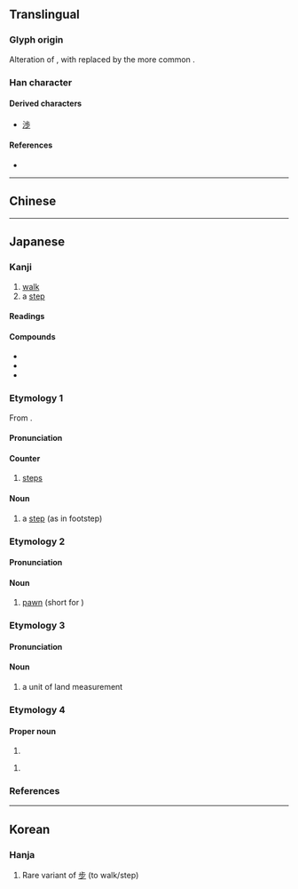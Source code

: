 {{also|步}}
{{character info}}
==Translingual==

===Glyph origin===
Alteration of {{m|mul|步|sc=Hani}}, with {{m|mul|𣥂|sc=Hani}} replaced by the more common {{m|mul|少|sc=Hani}}.

===Han character===
{{Han char|rn=77|rad=止|as=04|sn=8|four=|canj=XYLMH,YLMH|ids=⿱止少}}

====Derived characters====
* [[渉]]

====References====
* {{Han ref|kx=0576.101|dkj=16284|dj=0966.110|hdz=21441.020|uh=6B69|ud=27497}}

----

==Chinese==
{{zh-see|步|v}}

----

==Japanese==
{{ja-kanji forms|歩|步}}

===Kanji===
{{ja-kanji|grade=2|rs=止04|kyu=步}}

# [[walk]]
# a [[step]]

====Readings====
{{ja-readings
|goon=ぶ
|kanon=ほ
|kanyoon=ふ
|kun=ある-く, あゆ-む, あゆ-み
}}

====Compounds====
* {{ja-r|歩%廊|ほ%ろう|[[corridor]]; [[platform]]}}
* {{ja-r|歩%行|ほ%こう|[[travel]] by foot}}
* {{ja-r|散%歩|さん%ぽ|a [[walk]], to go walking, scatter-steps}}

===Etymology 1===
{{ja-kanjitab|ほ|yomi=o}}
From {{bor|ja|ltc|-|sort=ほ}} {{m|zh|步|tr=bu<sup>H</sup>||step}}.

====Pronunciation====
{{ja-pron|yomi=kanon|ほ|acc=1|acc_ref=DJR,NHK}}

====Counter====
{{ja-pos|kyu=步|ほ|counter}}

# [[steps]]

====Noun====
{{ja-noun|kyu=步|ほ}}

# a [[step]] (as in footstep)

===Etymology 2===
{{ja-kanjitab|ふ|yomi=o}}

====Pronunciation====
{{ja-pron|yomi=kanyoon|ふ|acc=0|acc_ref=DJR,NHK}}

====Noun====
{{ja-noun|kyu=步|ふ}}

# {{lb|ja|shogi|sort=ふ}} [[pawn]] (short for {{m|ja|歩兵|tr=fuhyō}})

===Etymology 3===
{{ja-kanjitab|ぶ|yomi=o}}

====Pronunciation====
{{ja-pron|yomi=goon|ぶ|acc=0|acc_ref=DJR,NHK}}

====Noun====
{{ja-noun|kyu=步|ぶ}}

# a unit of land measurement

===Etymology 4===

====Proper noun====
{{ja-pos|proper|kyu=步|あゆみ}}

# {{given name|ja|female|sort=あゆみ}}

{{ja-pos|proper|kyu=步|あゆむ}}

# {{given name|ja|unisex|sort=あゆむ}}

===References===
<references/>

----

==Korean==

===Hanja===
{{ko-hanja|hangeul=보|eumhun=|rv=bo|mr=po|y=po}}

# Rare variant of [[步]] (to walk/step)